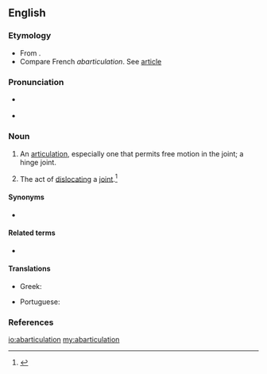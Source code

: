==English==

===Etymology===
* From {{prefix|ab|articulation|lang=en}}.
* Compare French ''abarticulation''. See [[article]]

===Pronunciation===
* {{a|GenAm}} {{IPA|/æb.ɑɹˌtɪk.jʊˈleɪ.ʃən/|/æb.ɑˌtɪk.jʊˈleɪ.ʃən/|/æb.ɑɹˌtɪk.jəˈleɪ.ʃən/|/æb.ɑˌtɪk.jəˈleɪ.ʃən/|lang=en}}
* {{rhymes|eɪʃən|lang=en}}

===Noun===
{{en-noun}}

# {{lb|en|anatomy}} An [[articulation]], especially one that permits free motion in the joint; a hinge joint.
# The act of [[dislocating]] a [[joint]].<ref>{{cite-book|last=|first= |authorlink= |coauthors= |editor=Thomas, Clayton L.|others= |title=Taber's Encyclopedic Medical Dictionary|year=1940|url= |format= |accessdate= |accessyear= |accessmonth= |edition=5th|date= |year_published=1993|month= |publisher=F. A. Davis Company|location=Philadelphia, PA|language= |doi= |isbn=0-8036-8313-8|lccn= |ol= |pages=1|chapter= |chapterurl= |quote=}}</ref>

====Synonyms====
* {{sense|an articulation, especially one that permits free motion}} {{l|en|diarthrosis}}

====Related terms====
* {{l|en|disarticulation}}

====Translations====
{{trans-top|articulation that permits free motion in the joint}}
* Greek: {{t+|el|διάρθρωση|f}}
{{trans-mid}}
* Portuguese: {{t|pt|abarticulação|f}}
{{trans-bottom}}

===References===
<references/>

[[io:abarticulation]]
[[my:abarticulation]]